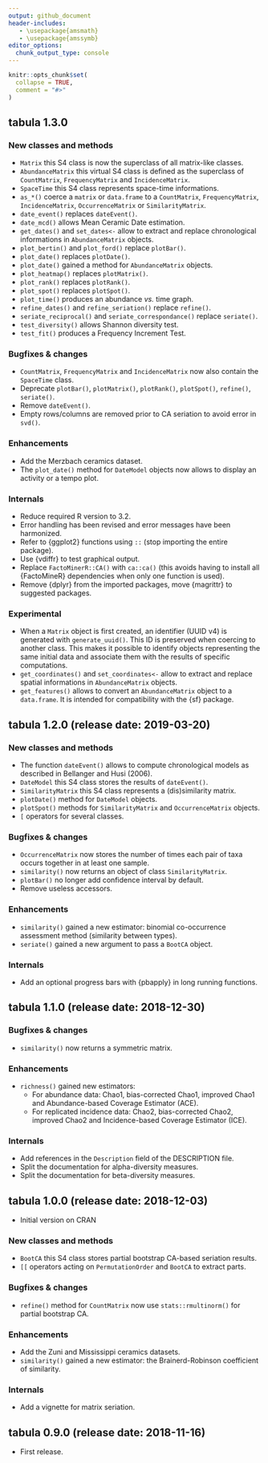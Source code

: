```yaml
---
output: github_document
header-includes:
   - \usepackage{amsmath}
   - \usepackage{amssymb}
editor_options: 
  chunk_output_type: console
---
```


<!-- NEWS.md is generated from NEWS.Rmd. Please edit that file -->

```r
knitr::opts_chunk$set(
  collapse = TRUE,
  comment = "#>"
)
```

<!-- ## tabula `r utils::packageVersion("tabula")` (`r Sys.Date()`) -->

## tabula 1.3.0
### New classes and methods
* `Matrix` this S4 class is now the superclass of all matrix-like classes.
* `AbundanceMatrix` this virtual S4 class is defined as the superclass of `CountMatrix`, `FrequencyMatrix` and `IncidenceMatrix`.
* `SpaceTime` this S4 class represents space-time informations.
* `as_*()` coerce a `matrix` or `data.frame` to a `CountMatrix`, `FrequencyMatrix`, `IncidenceMatrix`, `OccurrenceMatrix` or `SimilarityMatrix`.
* `date_event()` replaces `dateEvent()`.
* `date_mcd()` allows Mean Ceramic Date estimation.
* `get_dates()` and `set_dates<-` allow to extract and replace chronological informations in `AbundanceMatrix` objects.
* `plot_bertin()` and `plot_ford()` replace `plotBar()`.
* `plot_date()` replaces `plotDate()`.
* `plot_date()` gained a method for `AbundanceMatrix` objects.
* `plot_heatmap()` replaces `plotMatrix()`.
* `plot_rank()` replaces `plotRank()`.
* `plot_spot()` replaces `plotSpot()`.
* `plot_time()` produces an abundance *vs.* time graph.
* `refine_dates()` and `refine_seriation()` replace `refine()`.
* `seriate_reciprocal()` and `seriate_correspondance()` replace `seriate()`.
* `test_diversity()` allows Shannon diversity test.
* `test_fit()` produces a Frequency Increment Test.

### Bugfixes & changes
* `CountMatrix`, `FrequencyMatrix` and `IncidenceMatrix` now also contain the `SpaceTime` class.
* Deprecate `plotBar()`, `plotMatrix()`, `plotRank()`, `plotSpot()`, `refine()`, `seriate()`.
* Remove `dateEvent()`.
* Empty rows/columns are removed prior to CA seriation to avoid error in `svd()`.

### Enhancements
* Add the Merzbach ceramics dataset.
* The `plot_date()` method for `DateModel` objects now allows to display an activity or a tempo plot.

### Internals
* Reduce required R version to 3.2.
* Error handling has been revised and error messages have been harmonized.
* Refer to {ggplot2} functions using `::` (stop importing the entire package).
* Use {vdiffr} to test graphical output.
* Replace `FactoMinerR::CA()` with `ca::ca()` (this avoids having to install all {FactoMineR} dependencies when only one function is used).
* Remove {dplyr} from the imported packages, move {magrittr} to suggested packages.

### Experimental
* When a `Matrix` object is first created, an identifier (UUID v4) is generated with `generate_uuid()`. This ID is preserved when coercing to another class. This makes it possible to identify objects representing the same initial data and associate them with the results of specific computations.
* `get_coordinates()` and `set_coordinates<-` allow to extract and replace spatial informations in `AbundanceMatrix` objects.
* `get_features()` allows to convert an `AbundanceMatrix` object to a `data.frame`. It is intended for compatibility with the {sf} package.

## tabula 1.2.0 (release date: 2019-03-20)
### New classes and methods
* The function `dateEvent()` allows to compute chronological models as described in Bellanger and Husi (2006).
* `DateModel` this S4 class stores the results of `dateEvent()`.
* `SimilarityMatrix` this S4 class represents a (dis)similarity matrix.
* `plotDate()` method for `DateModel` objects.
* `plotSpot()` methods for `SimilarityMatrix` and `OccurrenceMatrix` objects.
* `[` operators for several classes.

### Bugfixes & changes
* `OccurrenceMatrix` now stores the number of times each pair of taxa occurs together in at least one sample.
* `similarity()` now returns an object of class `SimilarityMatrix`.
* `plotBar()` no longer add confidence interval by default.
* Remove useless accessors.

### Enhancements
* `similarity()` gained a new estimator: binomial co-occurrence assessment method (similarity between types).
* `seriate()` gained a new argument to pass a `BootCA` object.

### Internals
* Add an optional progress bars with {pbapply} in long running functions.

## tabula 1.1.0 (release date: 2018-12-30)
### Bugfixes & changes
* `similarity()` now returns a symmetric matrix.

### Enhancements
* `richness()` gained new estimators:
  * For abundance data: Chao1, bias-corrected Chao1, improved Chao1 and Abundance-based Coverage Estimator (ACE).
  * For replicated incidence data: Chao2, bias-corrected Chao2, improved Chao2 and Incidence-based Coverage Estimator (ICE).

### Internals
* Add references in the `Description` field of the DESCRIPTION file.
* Split the documentation for alpha-diversity measures.
* Split the documentation for beta-diversity measures.

## tabula 1.0.0 (release date: 2018-12-03)

* Initial version on CRAN

### New classes and methods
* `BootCA` this S4 class stores partial bootstrap CA-based seriation results.
* `[[` operators acting on `PermutationOrder` and `BootCA` to extract parts.

### Bugfixes & changes
* `refine()` method for `CountMatrix` now use `stats::rmultinorm()` for partial bootstrap CA.

### Enhancements
* Add the Zuni and Mississippi ceramics datasets.
* `similarity()` gained a new estimator: the Brainerd-Robinson coefficient of similarity.

### Internals
* Add a vignette for matrix seriation.

## tabula 0.9.0 (release date: 2018-11-16)

* First release.
